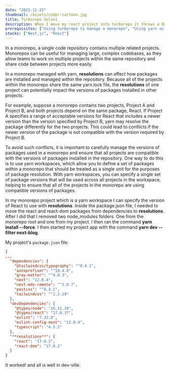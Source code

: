 ```yaml
---
date: "2021-11-25"
thumbnail: /assets/coder-cartoon.jpg
title: Turborepo Solve1
description: When I move my react project into turborepo it throws a Duplicate React error
prerequisites: ["Using turborepo to manage a monorepo", "Using yarn as your package manager"]
stacks: ["Next.js", "React"]
---
```


<Prerequisites />

In a monorepo, a single code repository contains multiple related projects. Monorepos can be useful for managing large, complex codebases, as they allow teams to work on multiple projects within the same repository and share code between projects more easily.

In a monorepo managed with yarn, **resolutions** can affect how packages are installed and managed within the repository. Because all of the projects within the monorepo share the same yarn.lock file, the **resolutions** of one project can potentially impact the versions of packages installed in other projects.

For example, suppose a monorepo contains two projects, Project A and Project B, and both projects depend on the same package, React. If Project A specifies a range of acceptable versions for React that includes a newer version than the version specified by Project B, yarn may resolve the package differently for the two projects. This could lead to conflicts if the newer version of the package is not compatible with the version required by Project B.

To avoid such conflicts, it is important to carefully manage the versions of packages used in a monorepo and ensure that all projects are compatible with the versions of packages installed in the repository. One way to do this is to use yarn workspaces, which allow you to define a set of packages within a monorepo that should be treated as a single unit for the purposes of package resolution. With yarn workspaces, you can specify a single set of package versions that will be used across all projects in the workspace, helping to ensure that all of the projects in the monorepo are using compatible versions of packages.

In my monorepo project which is a yarn workspace I can specify the version of React to use with **resolutions**. Inside the package.json file, I needed to move the react and react-dom packages from dependencies to **resolutions**. After I did that I removed two node_modules folders. One from the monorepo root and one from my project. I then ran the command **yarn install --force**. I then started my project app with the command **yarn dev --filter next-blog**.

My project's `package.json` file:

```json
{
...
  "dependencies": {
    "@tailwindcss/typography": "^0.4.1",
    "autoprefixer": "^10.4.0",
    "gray-matter": "^4.0.3",
    "next": "12.0.4",
    "next-mdx-remote": "^3.0.7",
    "postcss": "^8.4.1",
    "tailwindcss": "^2.2.19"
  },
  "devDependencies": {
    "@types/node": "16.11.10",
    "@types/react": "17.0.37",
    "eslint": "7.32.0",
    "eslint-config-next": "12.0.4",
    "typescript": "4.5.2"
  },
  "**resolutions**": {
    "react": "17.0.2",
    "react-dom": "17.0.2"
  }
}
```

It worked! and all is well in dev-ville.
